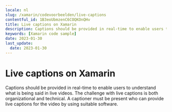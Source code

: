 ```yaml
---
locale: nl
slug: /xamarin/codevoorbeelden/live-captions
contentful_id: 1B3eoUbmzenC6COQKOnQHv
title: Live captions on Xamarin
description: Captions should be provided in real-time to enable users to understand what is being said in live videos.
keywords: [Xamarin code sample]
date: 2023-01-30
last_update:
  date: 2023-01-30
---
```


# Live captions on Xamarin

Captions should be provided in real-time to enable users to understand what is being said in live videos. The challenge with live captions is both organizational and technical. A captioner must be present who can provide live captions for the video by using suitable software.

<CodeSample id="media-captions-live" locale="nl" platform="xamarin"/>
